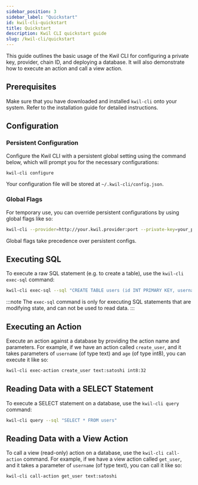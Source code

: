 ```yaml
---
sidebar_position: 3
sidebar_label: "Quickstart"
id: kwil-cli-quickstart
title: Quickstart
description: Kwil CLI quickstart guide
slug: /kwil-cli/quickstart
---
```


This guide outlines the basic usage of the Kwil CLI for configuring a private key, provider, chain ID, and deploying a database. It will also demonstrate how to execute an action and call a view action.

## Prerequisites

Make sure that you have downloaded and installed `kwil-cli` onto your system. Refer to the installation guide for detailed instructions.

## Configuration

### Persistent Configuration

Configure the Kwil CLI with a persistent global setting using the command below, which will prompt you for the necessary configurations:

```bash
kwil-cli configure
```

Your configuration file will be stored at `~/.kwil-cli/config.json`.

### Global Flags

For temporary use, you can override persistent configurations by using global flags like so:

```bash
kwil-cli --provider=http://your.kwil.provider:port --private-key=your_private_key --chain-id=your_chain_id
```

Global flags take precedence over persistent configs.

## Executing SQL

To execute a raw SQL statement (e.g. to create a table), use the `kwil-cli exec-sql` command:

```bash
kwil-cli exec-sql --sql "CREATE TABLE users (id INT PRIMARY KEY, username TEXT NOT NULL UNIQUE, age INT NOT NULL, address TEXT NOT NULL UNIQUE)"
```

:::note
The `exec-sql` command is only for executing SQL statements that are modifying state, and can not be used to read data.
:::

## Executing an Action

Execute an action against a database by providing the action name and parameters. For example, if we have an action called
`create_user`, and it takes parameters of `username` (of type text) and `age` (of type int8), you can execute it like so:

```bash
kwil-cli exec-action create_user text:satoshi int8:32
```

## Reading Data with a SELECT Statement

To execute a SELECT statement on a database, use the `kwil-cli query` command:

```bash
kwil-cli query --sql "SELECT * FROM users"
```

## Reading Data with a View Action

To call a view (read-only) action on a database, use the `kwil-cli call-action` command. For example, if we have a view action called `get_user`,
and it takes a parameter of `username` (of type text), you can call it like so:

```bash
kwil-cli call-action get_user text:satoshi
```